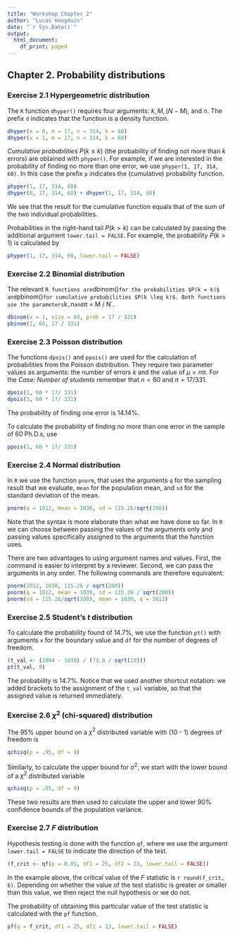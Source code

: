 ```yaml
---
title: "Workshop Chapter 2"
author: "Lucas Hoogduin"
date: "`r Sys.Date()`"
output:
  html_document:
    df_print: paged
---
```

 
## Chapter 2. Probability distributions
 
### Exercise 2.1 Hypergeometric distribution
 
The `R` function `dhyper()` requires four arguments: $k, M, (N - M)$, and $n$.
The prefix `d` indicates that the function is a density function.
 
```r
dhyper(x = 0, m = 17, n = 314, k = 60)
dhyper(x = 1, m = 17, n = 314, k = 60)
```
*Cumulative probabilities* $P(k \leq k)$ (the probability of finding not more than $k$ errors) are obtained with `phyper()`. For example, if we are interested in the probability of finding no more than one error, we use `phyper(1, 17, 314, 60)`. In this case the prefix `p` indicates the (cumulative) probability function.
```r
phyper(1, 17, 314, 60)
dhyper(0, 17, 314, 60) + dhyper(1, 17, 314, 60)
```
 
We see that the result for the cumulative function equals that of the sum of the two individual probabilities.
 
Probabilities in the right-hand tail $P(k > k)$ can be calculated by passing the additional argument `lower.tail = FALSE`. For example, the probability $P(k > 1)$ is calculated by
 
```r
phyper(1, 17, 314, 60, lower.tail = FALSE)
```
 
### Exercise 2.2 Binomial distribution
 
The relevant `R functions are `dbinom()` for the probabilities $P(k = k)$ and `pbinom()` for cumulative probabilities $P(k \leq k)$. Both functions use the parameters `k`, `n` and `$\pi$ = M / N`.
 
```r
dbinom(x = 1, size = 60, prob = 17 / 331)
pbinom(1, 60, 17 / 331)
```
 
### Exercise 2.3 Poisson distribution
 
The functions `dpois()` and `ppois()` are used for the calculation of probabilities from the Poisson distribution.
They require two parameter values as arguments: the number of errors $k$ and the value of $\mu = n\pi$.
For the *Case: Number of students* remember that $n = 60$ and $\pi = 17 / 331$.
 
```r
dpois(1, 60 * 17/ 331)
dpois(3, 60 * 17/ 331)
```
 
The probability of finding one error is 14.14%.
 
To calculate the probability of finding no more than one error in the sample of 60 Ph.D.s, use
 
```r
ppois(1, 60 * 17/ 331)
```
 
### Exercise 2.4 Normal distribution
 
In `R` we use the function `pnorm`, that uses the arguments `q` for the sampling result that we evaluate, `mean` for the population mean, and `sd` for the standard deviation of the mean.
 
```r
pnorm(q = 1012, mean = 1030, sd = 115.26/sqrt(200))
```
 
Note that the syntax is more elaborate than what we have done so far. In `R` we can choose between passing the values of the arguments only and passing values specifically assigned to the arguments that the function uses.
 
There are two advantages to using argument names and values. First, the command is easier to interpret by a reviewer. Second, we can pass the arguments in any order. The following commands are therefore equivalent:
 
```r
pnorm(1012, 1030, 115.26 / sqrt(200))
pnorm(q = 1012, mean = 1030, sd = 115.26 / sqrt(200))
pnorm(sd = 115.26/sqrt(200), mean = 1030, q = 1012)
```
 
### Exercise 2.5 Student's $t$ distribution
 
To calculate the probability found of 14.7%, we use the function `pt()` with arguments `x` for the boundary value and `df` for the number of degrees of freedom.
 
```r
(t_val <- (1004 - 1030) / (73.8 / sqrt(10)))
pt(t_val, 9)
```
 
The probability is 14.7%. Notice that we used another shortcut notation: we added brackets to the assignment of the `t_val` variable, so that the assigned value is returned immediately.
 
### Exercise 2.6 $\chi^2$ (chi-squared) distribution
 
The 95\% upper bound on a $\chi^2$ distributed variable with (10 - 1) degrees of freedom is
 
```r
qchisq(p = .95, df = 9)
```
 
Similarly, to calculate the upper bound for $\sigma^2$, we start with the lower bound of a $\chi^2$ distributed variable
 
```r
qchisq(p = .05, df = 9)
```
 
These two results are then used to calculate the upper and lower 90\% confidence bounds of the population variance.
 
### Exercise 2.7 $F$ distribution
 
Hypothesis testing is done with the function `qf`, where we use the argument `lower.tail = FALSE` to indicate the direction of the test.
 
```r
(f_crit <- qf(p = 0.05, df1 = 25, df2 = 23, lower.tail = FALSE))
```
 
In the example above, the critical value of the $F$ statistic is `r round(f_crit, 6)`. Depending on whether the value of the test statistic is greater or smaller than this value, we then reject the null hypothesis or we do not.
 
The probability of obtaining this particular value of the test statistic is calculated with the `pf` function.
 
```r
pf(q = f_crit, df1 = 25, df2 = 23, lower.tail = FALSE)
```